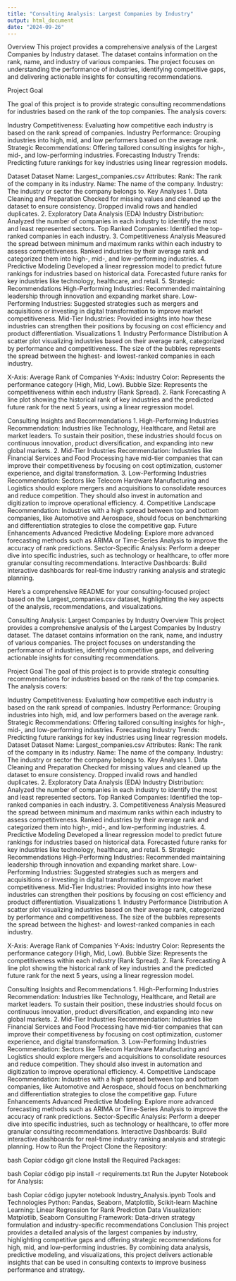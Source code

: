 ```yaml
---
title: "Consulting Analysis: Largest Companies by Industry"
output: html_document
date: "2024-09-26"
---
```

Overview
This project provides a comprehensive analysis of the Largest Companies by Industry dataset. The dataset contains information on the rank, name, and industry of various companies. The project focuses on understanding the performance of industries, identifying competitive gaps, and delivering actionable insights for consulting recommendations.

Project Goal

The goal of this project is to provide strategic consulting recommendations for industries based on the rank of the top companies. The analysis covers:

Industry Competitiveness: Evaluating how competitive each industry is based on the rank spread of companies.
Industry Performance: Grouping industries into high, mid, and low performers based on the average rank.
Strategic Recommendations: Offering tailored consulting insights for high-, mid-, and low-performing industries.
Forecasting Industry Trends: Predicting future rankings for key industries using linear regression models.

Dataset
Dataset Name: Largest_companies.csv
Attributes:
Rank: The rank of the company in its industry.
Name: The name of the company.
Industry: The industry or sector the company belongs to.
Key Analyses
1. Data Cleaning and Preparation
Checked for missing values and cleaned up the dataset to ensure consistency.
Dropped invalid rows and handled duplicates.
2. Exploratory Data Analysis (EDA)
Industry Distribution: Analyzed the number of companies in each industry to identify the most and least represented sectors.
Top Ranked Companies: Identified the top-ranked companies in each industry.
3. Competitiveness Analysis
Measured the spread between minimum and maximum ranks within each industry to assess competitiveness.
Ranked industries by their average rank and categorized them into high-, mid-, and low-performing industries.
4. Predictive Modeling
Developed a linear regression model to predict future rankings for industries based on historical data.
Forecasted future ranks for key industries like technology, healthcare, and retail.
5. Strategic Recommendations
High-Performing Industries: Recommended maintaining leadership through innovation and expanding market share.
Low-Performing Industries: Suggested strategies such as mergers and acquisitions or investing in digital transformation to improve market competitiveness.
Mid-Tier Industries: Provided insights into how these industries can strengthen their positions by focusing on cost efficiency and product differentiation.
Visualizations
1. Industry Performance Distribution
A scatter plot visualizing industries based on their average rank, categorized by performance and competitiveness. The size of the bubbles represents the spread between the highest- and lowest-ranked companies in each industry.

X-Axis: Average Rank of Companies
Y-Axis: Industry
Color: Represents the performance category (High, Mid, Low).
Bubble Size: Represents the competitiveness within each industry (Rank Spread).
2. Rank Forecasting
A line plot showing the historical rank of key industries and the predicted future rank for the next 5 years, using a linear regression model.

Consulting Insights and Recommendations
1. High-Performing Industries
Recommendation: Industries like Technology, Healthcare, and Retail are market leaders. To sustain their position, these industries should focus on continuous innovation, product diversification, and expanding into new global markets.
2. Mid-Tier Industries
Recommendation: Industries like Financial Services and Food Processing have mid-tier companies that can improve their competitiveness by focusing on cost optimization, customer experience, and digital transformation.
3. Low-Performing Industries
Recommendation: Sectors like Telecom Hardware Manufacturing and Logistics should explore mergers and acquisitions to consolidate resources and reduce competition. They should also invest in automation and digitization to improve operational efficiency.
4. Competitive Landscape
Recommendation: Industries with a high spread between top and bottom companies, like Automotive and Aerospace, should focus on benchmarking and differentiation strategies to close the competitive gap.
Future Enhancements
Advanced Predictive Modeling: Explore more advanced forecasting methods such as ARIMA or Time-Series Analysis to improve the accuracy of rank predictions.
Sector-Specific Analysis: Perform a deeper dive into specific industries, such as technology or healthcare, to offer more granular consulting recommendations.
Interactive Dashboards: Build interactive dashboards for real-time industry ranking analysis and strategic planning.



Here’s a comprehensive README for your consulting-focused project based on the Largest_companies.csv dataset, highlighting the key aspects of the analysis, recommendations, and visualizations.

Consulting Analysis: Largest Companies by Industry
Overview
This project provides a comprehensive analysis of the Largest Companies by Industry dataset. The dataset contains information on the rank, name, and industry of various companies. The project focuses on understanding the performance of industries, identifying competitive gaps, and delivering actionable insights for consulting recommendations.

Project Goal
The goal of this project is to provide strategic consulting recommendations for industries based on the rank of the top companies. The analysis covers:

Industry Competitiveness: Evaluating how competitive each industry is based on the rank spread of companies.
Industry Performance: Grouping industries into high, mid, and low performers based on the average rank.
Strategic Recommendations: Offering tailored consulting insights for high-, mid-, and low-performing industries.
Forecasting Industry Trends: Predicting future rankings for key industries using linear regression models.
Dataset
Dataset Name: Largest_companies.csv
Attributes:
Rank: The rank of the company in its industry.
Name: The name of the company.
Industry: The industry or sector the company belongs to.
Key Analyses
1. Data Cleaning and Preparation
Checked for missing values and cleaned up the dataset to ensure consistency.
Dropped invalid rows and handled duplicates.
2. Exploratory Data Analysis (EDA)
Industry Distribution: Analyzed the number of companies in each industry to identify the most and least represented sectors.
Top Ranked Companies: Identified the top-ranked companies in each industry.
3. Competitiveness Analysis
Measured the spread between minimum and maximum ranks within each industry to assess competitiveness.
Ranked industries by their average rank and categorized them into high-, mid-, and low-performing industries.
4. Predictive Modeling
Developed a linear regression model to predict future rankings for industries based on historical data.
Forecasted future ranks for key industries like technology, healthcare, and retail.
5. Strategic Recommendations
High-Performing Industries: Recommended maintaining leadership through innovation and expanding market share.
Low-Performing Industries: Suggested strategies such as mergers and acquisitions or investing in digital transformation to improve market competitiveness.
Mid-Tier Industries: Provided insights into how these industries can strengthen their positions by focusing on cost efficiency and product differentiation.
Visualizations
1. Industry Performance Distribution
A scatter plot visualizing industries based on their average rank, categorized by performance and competitiveness. The size of the bubbles represents the spread between the highest- and lowest-ranked companies in each industry.

X-Axis: Average Rank of Companies
Y-Axis: Industry
Color: Represents the performance category (High, Mid, Low).
Bubble Size: Represents the competitiveness within each industry (Rank Spread).
2. Rank Forecasting
A line plot showing the historical rank of key industries and the predicted future rank for the next 5 years, using a linear regression model.

Consulting Insights and Recommendations
1. High-Performing Industries
Recommendation: Industries like Technology, Healthcare, and Retail are market leaders. To sustain their position, these industries should focus on continuous innovation, product diversification, and expanding into new global markets.
2. Mid-Tier Industries
Recommendation: Industries like Financial Services and Food Processing have mid-tier companies that can improve their competitiveness by focusing on cost optimization, customer experience, and digital transformation.
3. Low-Performing Industries
Recommendation: Sectors like Telecom Hardware Manufacturing and Logistics should explore mergers and acquisitions to consolidate resources and reduce competition. They should also invest in automation and digitization to improve operational efficiency.
4. Competitive Landscape
Recommendation: Industries with a high spread between top and bottom companies, like Automotive and Aerospace, should focus on benchmarking and differentiation strategies to close the competitive gap.
Future Enhancements
Advanced Predictive Modeling: Explore more advanced forecasting methods such as ARIMA or Time-Series Analysis to improve the accuracy of rank predictions.
Sector-Specific Analysis: Perform a deeper dive into specific industries, such as technology or healthcare, to offer more granular consulting recommendations.
Interactive Dashboards: Build interactive dashboards for real-time industry ranking analysis and strategic planning.
How to Run the Project
Clone the Repository:

bash
Copiar código
git clone <repository_url>
Install the Required Packages:

bash
Copiar código
pip install -r requirements.txt
Run the Jupyter Notebook for Analysis:

bash
Copiar código
jupyter notebook Industry_Analysis.ipynb
Tools and Technologies
Python: Pandas, Seaborn, Matplotlib, Scikit-learn
Machine Learning: Linear Regression for Rank Prediction
Data Visualization: Matplotlib, Seaborn
Consulting Framework: Data-driven strategy formulation and industry-specific recommendations
Conclusion
This project provides a detailed analysis of the largest companies by industry, highlighting competitive gaps and offering strategic recommendations for high, mid, and low-performing industries. By combining data analysis, predictive modeling, and visualizations, this project delivers actionable insights that can be used in consulting contexts to improve business performance and strategy.
